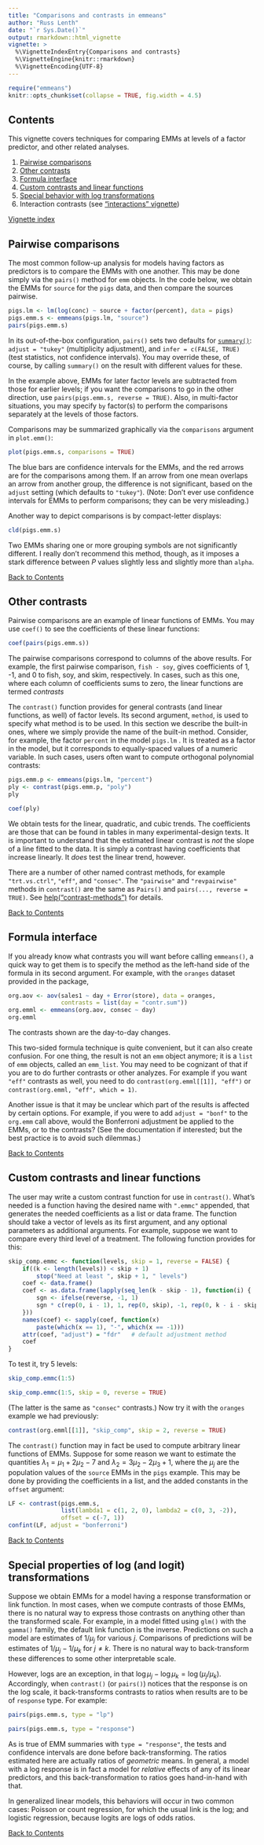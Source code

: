```yaml
---
title: "Comparisons and contrasts in emmeans"
author: "Russ Lenth"
date: "`r Sys.Date()`"
output: rmarkdown::html_vignette
vignette: >
  %\VignetteIndexEntry{Comparisons and contrasts}
  %\VignetteEngine{knitr::rmarkdown}
  %\VignetteEncoding{UTF-8}
---
```

```r
require("emmeans")
knitr::opts_chunk$set(collapse = TRUE, fig.width = 4.5)
```

## Contents
This vignette covers techniques for comparing EMMs at levels of a factor
predictor, and other related analyses.

  1. [Pairwise comparisons](#pairwise)
  2. [Other contrasts](#contrasts)
  3. [Formula interface](#formulas)
  4. [Custom contrasts and linear functions](#linfcns)
  5. [Special behavior with log transformations](#logs)
  6. Interaction contrasts (see ["interactions" vignette](interactions.html))
  
[Vignette index](index.html)

## Pairwise comparisons {#pairwise}
The most common follow-up analysis for models having factors as predictors is
to compare the EMMs with one another. This may be done simply via the `pairs()`
method for `emm` objects. In the code below, we obtain the EMMs for `source` for
the `pigs` data, and then compare the sources pairwise.
```r
pigs.lm <- lm(log(conc) ~ source + factor(percent), data = pigs)
pigs.emm.s <- emmeans(pigs.lm, "source")
pairs(pigs.emm.s)
```
In its out-of-the-box configuration, `pairs()` sets two defaults for 
[`summary()`](confidence-intervals.html#summary): `adjust = "tukey"`
(multiplicity adjustment), and `infer = c(FALSE, TRUE)` (test statistics, not
confidence intervals). You may override these, of course, by calling `summary()`
on the result with different values for these.

In the example above, EMMs for later factor levels are subtracted from those for
earlier levels; if you want the comparisons to go in the other direction, use
`pairs(pigs.emm.s, reverse = TRUE)`. Also, in multi-factor situations,
you may specify `by` factor(s) to perform the comparisons separately at the 
levels of those factors.

Comparisons may be summarized graphically via the `comparisons` argument
in `plot.emm()`:
```r
plot(pigs.emm.s, comparisons = TRUE)
```

The blue bars are confidence intervals for the EMMs, and the red arrows are for 
the comparisons among them. If an arrow from one mean overlaps an arrow from
another group, the difference is not significant, based on the `adjust` setting
(which defaults to `"tukey"`). (Note: Don't ever use confidence intervals for
EMMs to perform comparisons; they can be very misleading.)

Another way to depict comparisons is by compact-letter displays:
```r
cld(pigs.emm.s)
```
Two EMMs sharing one or more grouping symbols are not significantly different.
I really don't recommend this method, though, as it imposes a stark difference
between *P* values slightly less and slightly more than `alpha`.

[Back to Contents](#contents)


## Other contrasts {#contrasts}
Pairwise comparisons are an example of linear functions of EMMs.
You may use `coef()` to see the coefficients of these linear functions:
```r
coef(pairs(pigs.emm.s))
```
The pairwise comparisons correspond to columns of the above results.
For example, the first pairwise comparison, `fish - soy`, gives coefficients
of 1, -1, and 0 to fish, soy, and skim, respectively. In cases, such as this
one, where each column of coefficients sums to zero, the linear functions
are termed *contrasts*

The `contrast()` function provides for general contrasts (and linear functions,
as well) of factor levels. Its second argument, `method`, is used to specify
what method is to be used. In this section we describe the built-in ones,
where we simply provide the name of the built-in method. Consider, for example,
the factor `percent` in the model `pigs.lm` . It is treated as a factor in 
the model, but it corresponds to equally-spaced values of a numeric variable.
In such cases, users often want to compute orthogonal polynomial contrasts:
```r
pigs.emm.p <- emmeans(pigs.lm, "percent")
ply <- contrast(pigs.emm.p, "poly")
ply

coef(ply)
```
We obtain tests for the linear, quadratic, and cubic trends. The coefficients
are those that can be found in tables in many experimental-design texts.
It is important to understand that the estimated linear contrast is *not* the
slope of a line fitted to the data. It is simply a contrast having coefficients
that increase linearly. It *does* test the linear trend, however.

There are a number of other named contrast methods, for example `"trt.vs.ctrl"`,
`"eff"`, and `"consec"`. The `"pairwise"` and `"revpairwise"` methods in `contrast()` are the same as `Pairs()` and `pairs(..., reverse = TRUE)`. See
[help("contrast-methods")](../html/emmc-functions.html) for details.

[Back to Contents](#contents)



## Formula interface {#formulas}
If you already know what contrasts you will want before calling `emmeans()`, 
a quick way to get them is to specify the method as the left-hand side of the formula in its second argument. For example, with the `oranges` dataset
provided in the package,
```r
org.aov <- aov(sales1 ~ day + Error(store), data = oranges,
               contrasts = list(day = "contr.sum"))
org.emml <- emmeans(org.aov, consec ~ day)
org.emml
```
The contrasts shown are the day-to-day changes.

This two-sided formula technique is quite convenient, but it can also create
confusion. For one thing, the result is not an `emm` object anymore; it is a
`list` of `emm` objects, called an `emm_list`. You may need to be cognizant of
that if you are to do further contrasts or other analyzes. For example if you
want `"eff"` contrasts as well, you need to do `contrast(org.emml[[1]],
"eff")` or `contrast(org.emml, "eff", which = 1)`.

Another issue is that it may be unclear which part of the results is
affected by certain options. For example, if you were to add `adjust = "bonf"`
to the `org.emm` call above, would the Bonferroni adjustment be applied to the
EMMs, or to the contrasts? (See the documentation if interested; but the best practice is to avoid such dilemmas.)

[Back to Contents](#contents)

## Custom contrasts and linear functions {#linfcns}
The user may write a custom contrast function for use in `contrast()`.
What's needed is a function having the desired name with `".emmc"` appended,
that generates the needed coefficients as a list or data frame. The
function should take a vector of levels as its first argument, 
and any optional parameters as additional arguments. For example,
suppose we want to compare every third level of a treatment. 
The following function provides for this:
```r
skip_comp.emmc <- function(levels, skip = 1, reverse = FALSE) {
    if((k <- length(levels)) < skip + 1)
        stop("Need at least ", skip + 1, " levels")
    coef <- data.frame()
    coef <- as.data.frame(lapply(seq_len(k - skip - 1), function(i) {
        sgn <- ifelse(reverse, -1, 1)
        sgn * c(rep(0, i - 1), 1, rep(0, skip), -1, rep(0, k - i - skip - 1))
    }))
    names(coef) <- sapply(coef, function(x)
        paste(which(x == 1), "-", which(x == -1)))
    attr(coef, "adjust") = "fdr"   # default adjustment method
    coef
}
```
To test it, try 5 levels:
```r
skip_comp.emmc(1:5)

skip_comp.emmc(1:5, skip = 0, reverse = TRUE)
```
(The latter is the same as `"consec"` contrasts.)
Now try it with the `oranges` example we had previously:
```r
contrast(org.emml[[1]], "skip_comp", skip = 2, reverse = TRUE)
```

The `contrast()` function may in fact be used to compute arbitrary linear
functions of EMMs. Suppose for some reason we want to estimate the quantities
$\lambda_1 = \mu_1+2\mu_2-7$ and $\lambda_2 = 3\mu_2-2\mu_3+1$, where the
$\mu_j$ are the population values of the `source` EMMs in the `pigs` example. 
This may be done by providing the coefficients in a list, and the added
constants in the `offset` argument:
```r
LF <- contrast(pigs.emm.s, 
               list(lambda1 = c(1, 2, 0), lambda2 = c(0, 3, -2)),
               offset = c(-7, 1))
confint(LF, adjust = "bonferroni")
```

[Back to Contents](#contents)

## Special properties of log (and logit) transformations {#logs}
Suppose we obtain EMMs for a model having a response transformation 
or link function. In most cases, when we compute contrasts of those EMMs,
there is no natural way to express those contrasts on anything other
than the transformed scale. For example, in a model fitted using `glm()`
with the `gamma()` family, the default link function is the inverse.
Predictions on such a model are estimates of $1/\mu_j$ for various $j$.
Comparisons of predictions will be estimates of $1/\mu_j - 1/\mu_{k}$
for $j \ne k$. There is no natural way to back-transform these 
differences to some other interpretable scale.

However, logs are an exception, in that 
$\log\mu_j - \log\mu_k = \log(\mu_j/\mu_k)$. Accordingly, when `contrast()`
(or `pairs()`) notices that the response is on the log scale, it back-transforms contrasts to ratios when results are to be of `response` type. For example:
```r
pairs(pigs.emm.s, type = "lp")

pairs(pigs.emm.s, type = "response")
```
As is true of EMM summaries with `type = "response"`, the tests and confidence
intervals are done before back-transforming. The ratios estimated here are
actually ratios of *geometric* means. In general, a model with a log response is
in fact a model for *relative* effects of any of its linear predictors, and this
back-transformation to ratios goes hand-in-hand with that.

In generalized linear models, this behaviors will occur in two common cases:
Poisson or count regression, for which the usual link is the log; and logistic
regression, because logits are logs of odds ratios.

[Back to Contents](#contents)


